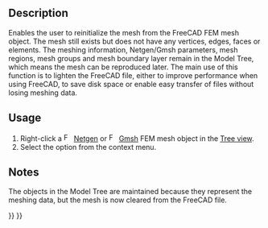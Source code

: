 <languages/>
<translate>

<!--T:4-->
{{Docnav
|[[FEM_Examples|Open FEM examples]]
|[[FEM_MeshDisplayInfo|Display FEM mesh info]]
|[[FEM_Workbench|FEM]]
|IconL=FEM_Examples.svg
|IconR=FEM_MeshDisplayInfo.svg
|IconC=Workbench_FEM.svg
}}

<!--T:1-->
{{GuiCommand
|Name=FEM MeshClear
|MenuLocation=Context menu on mesh object → Clear FEM Mesh
|Workbenches=[[FEM_Workbench|FEM]]
|SeeAlso=[[FEM_tutorial|FEM tutorial]]
}}

==Description== <!--T:7-->

<!--T:10-->
Enables the user to reinitialize the mesh from the FreeCAD FEM mesh object. The mesh still exists but does not have any vertices, edges, faces or elements. The meshing information, Netgen/Gmsh parameters, mesh regions, mesh groups and mesh boundary layer remain in the Model Tree, which means the mesh can be reproduced later. The main use of this function is to lighten the FreeCAD file, either to improve performance when using FreeCAD, to save disk space or enable easy transfer of files without losing meshing data.

==Usage== <!--T:8-->

<!--T:11-->
# Right-click a [[Image:FEM_MeshNetgenFromShape.svg|16px]] [[FEM_MeshNetgenFromShape|Netgen]] or [[Image:FEM_MeshGmshFromShape.svg|16px]] [[FEM_MeshGmshFromShape|Gmsh]] FEM mesh object in the [[Tree_view|Tree view]].
# Select the {{MenuCommand|[[Image:FEM_MeshClear.svg|16px]] Clear FEM Mesh}} option from the context menu.

==Notes== <!--T:9-->

<!--T:2-->
The objects in the Model Tree are maintained because they represent the meshing data, but the mesh is now cleared from the FreeCAD file.


<!--T:3-->
{{Docnav
|[[FEM_Examples|Open FEM examples]]
|[[FEM_MeshDisplayInfo|Display FEM mesh info]]
|[[FEM_Workbench|FEM]]
|IconL=FEM_Examples.svg
|IconR=FEM_MeshDisplayInfo.svg
|IconC=Workbench_FEM.svg
}}

</translate>
{{FEM Tools navi{{#translation:}}}}
{{Userdocnavi{{#translation:}}}}